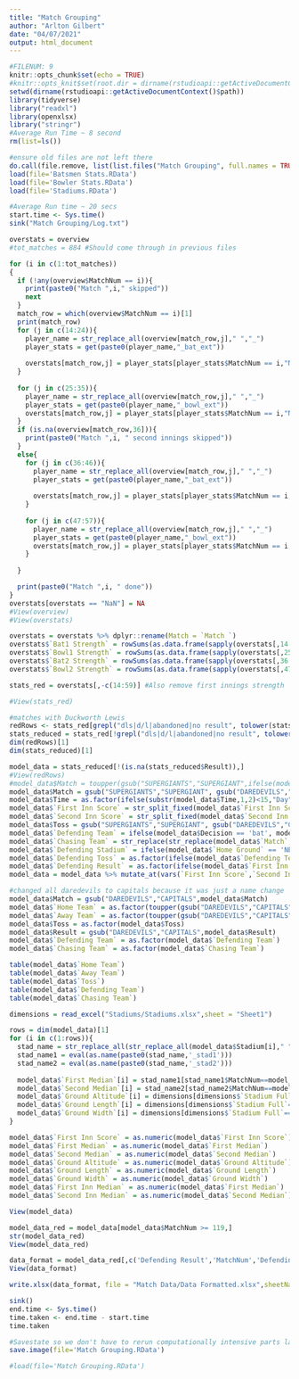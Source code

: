 ```yaml
---
title: "Match Grouping"
author: "Arlton Gilbert"
date: "04/07/2021"
output: html_document
---
```


```r
#FILENUM: 9
knitr::opts_chunk$set(echo = TRUE)
#knitr::opts_knit$set(root.dir = dirname(rstudioapi::getActiveDocumentContext()$path))
setwd(dirname(rstudioapi::getActiveDocumentContext()$path))
library(tidyverse)
library("readxl")
library(openxlsx)
library("stringr")
#Average Run Time ~ 8 second
rm(list=ls())

```

```r
#ensure old files are not left there
do.call(file.remove, list(list.files("Match Grouping", full.names = TRUE)))
load(file='Batsmen Stats.RData')
load(file='Bowler Stats.RData')
load(file='Stadiums.RData')

```

```r
#Average Run time ~ 20 secs
start.time <- Sys.time()
sink("Match Grouping/Log.txt")

```

```r
overstats = overview
#tot_matches = 884 #Should come through in previous files

for (i in c(1:tot_matches))
{
  if (!any(overview$MatchNum == i)){
    print(paste0("Match ",i," skipped"))
    next
  }
  match_row = which(overview$MatchNum == i)[1]
  print(match_row)
  for (j in c(14:24)){
    player_name = str_replace_all(overview[match_row,j]," ","_")
    player_stats = get(paste0(player_name,"_bat_ext"))
    
    overstats[match_row,j] = player_stats[player_stats$MatchNum == i,"Net Weighted Bat Strength"]
  }
  
  for (j in c(25:35)){
    player_name = str_replace_all(overview[match_row,j]," ","_")
    player_stats = get(paste0(player_name,"_bowl_ext"))
    overstats[match_row,j] = player_stats[player_stats$MatchNum == i,"Net Weighted Bowl Strength"]
  }
  if (is.na(overview[match_row,36])){
    print(paste0("Match ",i, " second innings skipped"))
  }
  else{
    for (j in c(36:46)){
      player_name = str_replace_all(overview[match_row,j]," ","_")
      player_stats = get(paste0(player_name,"_bat_ext"))
      
      overstats[match_row,j] = player_stats[player_stats$MatchNum == i,"Net Weighted Bat Strength"]  
    }
    
    for (j in c(47:57)){
      player_name = str_replace_all(overview[match_row,j]," ","_")
      player_stats = get(paste0(player_name,"_bowl_ext"))
      overstats[match_row,j] = player_stats[player_stats$MatchNum == i,"Net Weighted Bowl Strength"]
    }
    
  }

  print(paste0("Match ",i, " done"))
}
overstats[overstats == "NaN"] = NA
#View(overview)
#View(overstats)

```

```r
overstats = overstats %>% dplyr::rename(Match = `Match `)
overstats$`Bat1 Strength` = rowSums(as.data.frame(sapply(overstats[,14:24], as.numeric)),na.rm=TRUE)
overstats$`Bowl1 Strength` = rowSums(as.data.frame(sapply(overstats[,25:35], as.numeric)),na.rm=TRUE)
overstats$`Bat2 Strength` = rowSums(as.data.frame(sapply(overstats[,36:46], as.numeric)),na.rm=TRUE)
overstats$`Bowl2 Strength` = rowSums(as.data.frame(sapply(overstats[,47:57], as.numeric)),na.rm=TRUE)

stats_red = overstats[,-c(14:59)] #Also remove first innings strength

#View(stats_red)

```

```r

#matches with Duckworth Lewis
redRows <- stats_red[grepl("dls|d/l|abandoned|no result", tolower(stats_red$Result)), ]
stats_reduced = stats_red[!grepl("dls|d/l|abandoned|no result", tolower(stats_red$Result)),]
dim(redRows)[1]
dim(stats_reduced)[1]

model_data = stats_reduced[!(is.na(stats_reduced$Result)),]
#View(redRows)
#model_data$Match = toupper(gsub("SUPERGIANTS","SUPERGIANT",ifelse(model_data$MatchNum < 645, gsub("CAPITALS","DAREDEVILS",model_data$Match), gsub("DAREDEVILS","CAPITALS",model_data$Match))))
model_data$Match = gsub("SUPERGIANTS","SUPERGIANT", gsub("DAREDEVILS","CAPITALS",toupper(model_data$Match)))
model_data$Time = as.factor(ifelse(substr(model_data$Time,1,2)<15,"Day","Day/Night"))
model_data$`First Inn Score` = str_split_fixed(model_data$`First Inn Score`, "-", 2)[,1]
model_data$`Second Inn Score` = str_split_fixed(model_data$`Second Inn Score`, "-", 2)[,1]
model_data$Toss = gsub("SUPERGIANTS","SUPERGIANT", gsub("DAREDEVILS","CAPITALS",toupper(model_data$Toss)))
model_data$`Defending Team` = ifelse(model_data$Decision == 'bat', model_data$Toss,str_replace(str_replace(model_data$`Match`,model_data$Toss,"")," VS ",""))
model_data$`Chasing Team` = str_replace(str_replace(model_data$`Match`,model_data$`Defending Team`,"")," VS ","")
model_data$`Defending Stadium` = ifelse(model_data$`Home Ground` == 'NEUTRAL','NEUTRAL', ifelse(model_data$`Home Ground` == model_data$`Defending Team`,'HOME','AWAY'))
model_data$`Defending Toss` = as.factor(ifelse(model_data$`Defending Team` == toupper(model_data$Toss),"WON","LOST"))
model_data$`Defending Result` = as.factor(ifelse(model_data$`First Inn Score` >= model_data$`Second Inn Score`,1,0))
model_data = model_data %>% mutate_at(vars(`First Inn Score`,`Second Inn Score`), as.numeric)

#changed all daredevils to capitals because it was just a name change
model_data$Match = gsub("DAREDEVILS","CAPITALS",model_data$Match)
model_data$`Home Team` = as.factor(toupper(gsub("DAREDEVILS","CAPITALS",model_data$`Home Team`)))
model_data$`Away Team` = as.factor(toupper(gsub("DAREDEVILS","CAPITALS",model_data$`Away Team`)))
model_data$Toss = as.factor(model_data$Toss)
model_data$Result = gsub("DAREDEVILS","CAPITALS",model_data$Result)
model_data$`Defending Team` = as.factor(model_data$`Defending Team`)
model_data$`Chasing Team` = as.factor(model_data$`Chasing Team`)

```

```r
table(model_data$`Home Team`)
table(model_data$`Away Team`)
table(model_data$`Toss`)
table(model_data$`Defending Team`)
table(model_data$`Chasing Team`)

```

```r
dimensions = read_excel("Stadiums/Stadiums.xlsx",sheet = "Sheet1")

```

```r
rows = dim(model_data)[1]
for (i in c(1:rows)){
  stad_name = str_replace_all(str_replace_all(model_data$Stadium[i]," ","_"),",","_")
  stad_name1 = eval(as.name(paste0(stad_name,'_stad1')))
  stad_name2 = eval(as.name(paste0(stad_name,'_stad2')))
  
  model_data$`First Median`[i] = stad_name1[stad_name1$MatchNum==model_data$MatchNum[i],"StadMedAvg_1"]
  model_data$`Second Median`[i] = stad_name2[stad_name2$MatchNum==model_data$MatchNum[i],"StadMedAvg_2"]
  model_data$`Ground Altitude`[i] = dimensions[dimensions$`Stadium Full`==model_data$Stadium[i],"Ground Altitude"] 
  model_data$`Ground Length`[i] = dimensions[dimensions$`Stadium Full`==model_data$Stadium[i],"Ground Length"]   
  model_data$`Ground Width`[i] = dimensions[dimensions$`Stadium Full`==model_data$Stadium[i],"Ground Width"]   
}

model_data$`First Inn Score` = as.numeric(model_data$`First Inn Score`)
model_data$`First Median` = as.numeric(model_data$`First Median`)
model_data$`Second Median` = as.numeric(model_data$`Second Median`)
model_data$`Ground Altitude` = as.numeric(model_data$`Ground Altitude`)
model_data$`Ground Length` = as.numeric(model_data$`Ground Length`)
model_data$`Ground Width` = as.numeric(model_data$`Ground Width`)
model_data$`First Inn Median` = as.numeric(model_data$`First Median`)
model_data$`Second Inn Median` = as.numeric(model_data$`Second Median`)

View(model_data)

```

```r
model_data_red = model_data[model_data$MatchNum >= 119,]
str(model_data_red)
View(model_data_red)

data_format = model_data_red[,c('Defending Result','MatchNum','Defending Team','Chasing Team','Defending Stadium','Time','Defending Toss','Bat2 Strength','Bowl2 Strength','First Inn Score','First Inn Median','Second Inn Median','Ground Altitude','Ground Length','Ground Width')]
View(data_format)

```

```r
write.xlsx(data_format, file = "Match Data/Data Formatted.xlsx",sheetName ="Match", append = FALSE)

```

```r
sink()
end.time <- Sys.time()
time.taken <- end.time - start.time
time.taken

#Savestate so we don't have to rerun computationally intensive parts later
save.image(file='Match Grouping.RData')

```

```r
#load(file='Match Grouping.RData')

```

```r
```